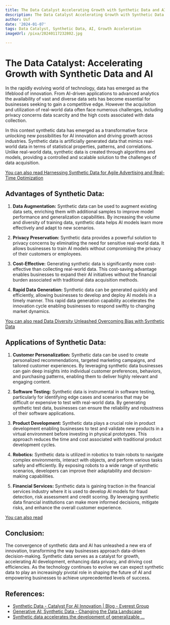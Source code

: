 ```yaml
---
title: The Data Catalyst Accelerating Growth with Synthetic Data and AI
description: The Data Catalyst Accelerating Growth with Synthetic Data and AI
author: Usf
date: '2024-01-07'
tags: Data Catalyst, Synthetic Data, AI, Growth Acceleration
imageUrl: /pixa/20240117232802.jpg

---
```

# The Data Catalyst: Accelerating Growth with Synthetic Data and AI

In the rapidly evolving world of technology, data  has emerged as  the lifeblood of innovation. From AI-driven applications to advanced analytics the  availability of vast and diverse data sets  has become essential for businesses seeking to  gain a competitive edge. However the acquisition and utilization of real-world data often face numerous challenges, including privacy concerns data scarcity and the  high costs associated with data collection.

In this context  synthetic data has emerged as a transformative force unlocking new  possibilities for AI innovation and driving growth  across industries. Synthetic data is artificially generated data that mimics real-world data in terms of  statistical properties, patterns, and correlations. Unlike real-world data, synthetic data is created through algorithms and models, providing a controlled and scalable solution to the  challenges of data acquisition.

[You can also read Harnessing Synthetic Data for  Agile Advertising and Real-Time Optimization](Harnessing%20Synthetic%20Data%20for%20Agile%20Advertising%20and%20Real-Time%20Optimization)


## Advantages of Synthetic Data:

1. **Data Augmentation:** Synthetic data can be used to augment existing data sets, enriching them with additional samples to improve model performance  and generalization  capabilities. By increasing  the volume and diversity  of training data, synthetic data helps AI models learn more effectively and adapt to  new scenarios.

2. **Privacy Preservation:** Synthetic data provides a powerful solution to privacy concerns by eliminating the need for  sensitive real-world data. It  allows businesses to train AI models without compromising the privacy of their customers or employees.

3. **Cost-Effective:** Generating synthetic data is significantly more cost-effective than collecting real-world data. This cost-saving advantage enables businesses to expand their AI  initiatives  without the financial burden  associated with traditional data acquisition methods.

4. **Rapid Data Generation:** Synthetic data can be generated quickly and efficiently, allowing businesses to develop  and deploy AI models in a timely manner. This rapid data generation capability accelerates the innovation cycle enabling businesses to respond swiftly to changing market dynamics.

[You can also read Data Diversity Unleashed Overcoming Bias with Synthetic Data](Data%20Diversity%20Unleashed%20Overcoming%20Bias%20with%20Synthetic%20Data)


## Applications of Synthetic Data:

1. **Customer Personalization:**  Synthetic data can be used to create personalized recommendations, targeted marketing campaigns, and tailored customer experiences. By leveraging synthetic data businesses can  gain deep insights into  individual customer preferences,  behaviors, and purchasing patterns, enabling them to deliver highly relevant and engaging content.

2. **Software Testing:**  Synthetic data is instrumental in software testing,  particularly for identifying edge cases and scenarios that  may be difficult  or expensive to test with  real-world data. By generating synthetic test data, businesses  can  ensure the reliability and robustness of their software applications.

3. **Product Development:** Synthetic data plays  a crucial role in product development enabling businesses  to test and validate new products in a virtual environment before investing in physical prototypes. This approach reduces the time and cost associated  with traditional product development  cycles.

4. **Robotics:** Synthetic data is utilized in robotics to train  robots to navigate complex environments,  interact  with objects, and perform various tasks safely and efficiently. By exposing  robots to  a wide  range of synthetic scenarios, developers can improve their adaptability and decision-making capabilities.

5. **Financial  Services:** Synthetic data is gaining traction in the financial services industry where it is used to develop AI models for fraud detection, risk assessment and credit scoring.  By leveraging synthetic data  financial institutions can make  more informed decisions,  mitigate risks, and enhance the overall customer experience.

[You can  also read ]()


## Conclusion:

The convergence of synthetic  data and AI has unleashed a new era of innovation, transforming  the way businesses approach data-driven decision-making. Synthetic data serves as a  catalyst  for growth,  accelerating AI development, enhancing data privacy, and driving cost efficiencies. As  the technology continues  to evolve we  can expect  synthetic data to play an increasingly pivotal  role in shaping the future of  AI and empowering businesses to achieve unprecedented levels of success.

## References:
- [Synthetic Data - Catalyst For AI Innovation | Blog - Everest Group](https://www.everestgrp.com/2021-04-https-www-everestgrp-com-2021-04-synthetic-data-catalyst-for-ai-innovation-blog-html-.html)
- [Generative AI: Synthetic Data - Changing the Data Landscape](https://www.linkedin.com/pulse/generative-ai-synthetic-data-changing-landscape-aruna-pattam)
- [Synthetic data accelerates the development of generalizable ...](https://www.nature.com/articles/s42256-023-00629-1)
